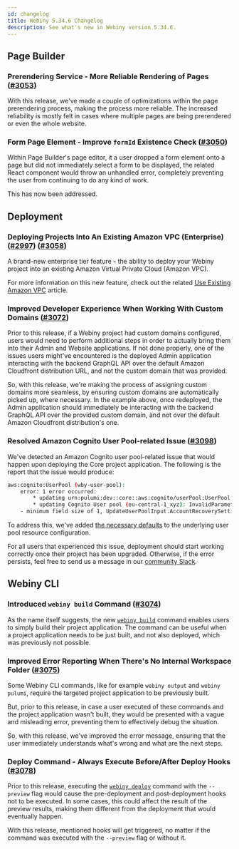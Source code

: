 ```yaml
---
id: changelog
title: Webiny 5.34.6 Changelog
description: See what's new in Webiny version 5.34.6.
---
```


## Page Builder

### Prerendering Service - More Reliable Rendering of Pages ([#3053](https://github.com/webiny/webiny-js/pull/3053))

With this release, we've made a couple of optimizations within the page prerendering process, making the process more reliable. The increased reliability is mostly felt in cases where multiple pages are being prerendered or even the whole website.

### Form Page Element - Improve `formId` Existence Check ([#3050](https://github.com/webiny/webiny-js/pull/3050))

Within Page Builder's page editor, it a user dropped a form element onto a page but did not immediately select a form to be displayed, the related React component would throw an unhandled error, completely preventing the user from continuing to do any kind of work.

This has now been addressed.

## Deployment

### Deploying Projects Into An Existing Amazon VPC (Enterprise) ([#2997](https://github.com/webiny/webiny-js/pull/2997)) ([#3058](https://github.com/webiny/webiny-js/pull/3058))

A brand-new enterprise tier feature - the ability to deploy your Webiny project into an existing Amazon Virtual Private Cloud (Amazon VPC).

For more information on this new feature, check out the related [Use Existing Amazon VPC](/docs/{exact:5.34.x}/enterprise/use-existing-amazon-vpc) article.

### Improved Developer Experience When Working With Custom Domains  ([#3072](https://github.com/webiny/webiny-js/pull/3072))

Prior to this release, if a Webiny project had custom domains configured, users would need to perform additional steps in order to actually bring them into their Admin and Website applications. If not done properly, one of the issues users might've encountered is the deployed Admin application interacting with the backend GraphQL API over the default Amazon Cloudfront distribution URL, and not the custom domain that was provided. 

So, with this release, we're making the process of assigning custom domains more seamless, by ensuring custom domains are automatically picked up, where necessary. In the example above, once redeployed, the Admin application should immediately be interacting with the backend GraphQL API over the provided custom domain, and not over the default Amazon Cloudfront distribution's one.  

### Resolved Amazon Cognito User Pool-related Issue  ([#3098](https://github.com/webiny/webiny-js/pull/3098))

We've detected an Amazon Cognito user pool-related issue that would happen upon deploying the Core project application. The following is the report that the issue would produce:

```bash
aws:cognito:UserPool (wby-user-pool):
    error: 1 error occurred:
    	* updating urn:pulumi:dev::core::aws:cognito/userPool:UserPool::wby-user-pool: 1 error occurred:
    	* updating Cognito User pool (eu-central-1_xyz): InvalidParameter: 1 validation error(s) found.
    - minimum field size of 1, UpdateUserPoolInput.AccountRecoverySetting.RecoveryMechanisms.
```

To address this, we've added [the necessary defaults](https://github.com/webiny/webiny-js/blob/dev/packages/pulumi-aws/src/apps/core/CoreCognito.ts#L45-L47) to the underlying user pool resource configuration. 

For all users that experienced this issue, deployment should start working correctly once their project has been upgraded. Otherwise, if the error persists, feel free to send us a message in our [community Slack](https://www.webiny.com/slack).

## Webiny CLI

### Introduced `webiny build` Command ([#3074](https://github.com/webiny/webiny-js/pull/3074))

As the name itself suggests, the new [`webiny build`](/docs/{version}/core-development-concepts/basics/webiny-cli#common-commands) command enables users to simply build their project application. The command can be useful when a project application needs to be just built, and not also deployed, which was previously not possible. 

### Improved Error Reporting When There's No Internal Workspace Folder ([#3075](https://github.com/webiny/webiny-js/pull/3075))

Some Webiny CLI commands, like for example `webiny output` and `webiny pulumi`, require the targeted project application to be previously built.

But, prior to this release, in case a user executed of these commands and the project application wasn't built, they would be presented with a vague and misleading error, preventing them to effectively debug the situation.

So, with this release, we've improved the error message, ensuring that the user immediately understands what's wrong and what are the next steps.

### Deploy Command - Always Execute Before/After Deploy Hooks  ([#3078](https://github.com/webiny/webiny-js/pull/3078))

Prior to this release, executing the [`webiny deploy`](/docs/{version}/core-development-concepts/basics/project-deployment) command with the `--preview` flag would cause the pre-deployment and post-deployment hooks not to be executed. In some cases, this could affect the result of the preview results, making them different from the deployment that would eventually happen.

With this release, mentioned hooks will get triggered, no matter if the command was executed with the `--preview` flag or without it. 
